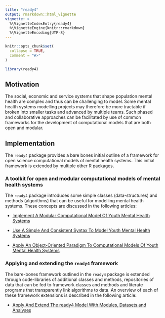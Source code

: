 ```yaml
---
title: "ready4"
output: rmarkdown::html_vignette
vignette: >
  %\VignetteIndexEntry{ready4}
  %\VignetteEngine{knitr::rmarkdown}
  %\VignetteEncoding{UTF-8}
---
```


```r
knitr::opts_chunk$set(
  collapse = TRUE,
  comment = "#>"
)
```

```r
library(ready4)
```

## Motivation
The social, economic and service systems that shape population mental health are complex and thus can be challenging to model. Some mental health systems modelling projects may therefore be more tractable if broken into smaller tasks and advanced by multiple teams. Such phased and collaborative approaches can be facilitated by use of common frameworks for the development of computational models that are both open and modular.

## Implementation
The `ready4` package provides a bare bones initial outline of a framework for open science computational models of mental health systems. This initial framework is extended by multiple other R packages. 

### A toolkit for open and modular computational models of mental health systems
The `ready4` package introduces some simple classes (data-structures) and methods (algorithms) that can be useful for modelling mental health systems. These concepts are discussed in the following articles:

- [Implement A Modular Computational Model Of Youth Mental Health Systems](V_01.html)

- [Use A Simple And Consistent Syntax To Model Youth Mental Health Systems](V_02.html)

- [Apply An Object-Oriented Paradigm To Computational Models Of Youth Mental Health Systems](V_03.html)

### Applying and extending the `ready4` framework
The bare-bones framework outlined in the `ready4` package is extended through code-libraries of additional classes and methods, repositories of data that can be fed to framework classes and methods and literate programs that transparently link algorithms to data. An overview of each of these framework extensions is described in the following article:

- [Apply And Extend The ready4 Model With Modules, Datasets and Analyses](V_04.html)
